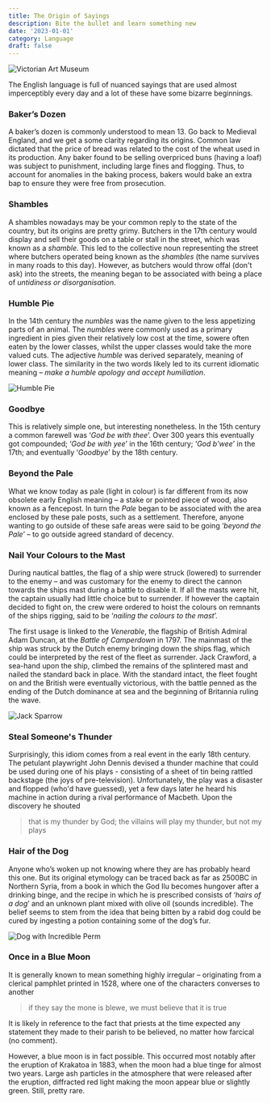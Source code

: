 ```yaml
---
title: The Origin of Sayings
description: Bite the bullet and learn something new
date: '2023-01-01'
category: Language
draft: false
---
```


![Victorian Art Museum](/articles/images/origin-of-sayings.jpg)

The English language is full of nuanced sayings that are used almost imperceptibly every day and a lot of these
have some bizarre beginnings.

### Baker’s Dozen

A baker’s dozen is commonly understood to mean 13. Go back to Medieval England, and we get a some clarity regarding its origins.
Common law dictated that the price of bread was related to the cost of the wheat used in its production.
Any baker found to be selling overpriced buns (having a loaf) was subject to punishment, including large fines and flogging.
Thus, to account for anomalies in the baking process, bakers would bake an extra bap to ensure they were free from prosecution.

### Shambles

A shambles nowadays may be your common reply to the state of the country, but its origins are pretty
grimy. Butchers in the 17th century would display and sell their goods on a table or stall in the street, which was
known as a *shamble*. This led to the collective noun representing the street where butchers operated being known as
the *shambles* (the name survives in many roads to this day). However, as butchers would throw offal (don't ask) into the streets,
the meaning began to be associated with being a place of *untidiness or disorganisation*.

### Humble Pie

In the 14th century the *numbles* was the name given to the less appetizing parts of an animal.
The *numbles* were commonly used as a primary ingredient in pies given their relatively
low cost at the time, sowere often eaten by the lower classes, whilst the upper classes would take the more valued cuts. The adjective
*humble* was derived separately, meaning of lower class. The similarity in the two words likely led to its current
idiomatic meaning – *make a humble apology and accept humiliation*.

![Humble Pie](/articles/images/humble-pie.gif)

### Goodbye

This is relatively simple one, but interesting nonetheless. In the 15th century a common farewell was
‘*God be with thee*’. Over 300 years this eventually got compounded; ‘*God be with yee*’ in the 16th
century; ‘*God b'wee*’ in the 17th; and eventually ‘*Goodbye*’ by the 18th century.

### Beyond the Pale

What we know today as pale (light in colour) is far different from its now obsolete early English meaning – a
stake or pointed piece of wood, also known as a fencepost. In turn the *Pale* began to be associated with
the area enclosed by these pale posts, such as a settlement. Therefore, anyone wanting to go outside of these
safe areas were said to be going ‘*beyond the Pale*’ – to go outside agreed standard of decency.

### Nail Your Colours to the Mast

During nautical battles, the flag of a ship were struck (lowered) to surrender to the enemy – and was customary
for the enemy to direct the cannon towards the ships mast during a battle to disable it. If all the masts
were hit, the captain usually had little choice but to surrender. If however the captain decided to
fight on, the crew were ordered to hoist the colours on remnants of the ships rigging, said to be
‘*nailing the colours to the mast*’.

The first usage is linked to the *Venerable*, the flagship of British Admiral Adam Duncan, at the *Battle of Camperdown* in 1797.
The mainmast of the ship was struck by the Dutch enemy bringing down the ships flag, which could be interpreted by
the rest of the fleet as surrender. Jack Crawford, a sea-hand upon the ship, climbed the remains of the
splintered mast and nailed the standard back in place. With the standard intact, the fleet fought on and the
British were eventually victorious, with the battle penned as the ending of the Dutch dominance at sea and
the beginning of Britannia ruling the wave.

![Jack Sparrow](/articles/images/jack-sparrow.gif)

### Steal Someone's Thunder

Surprisingly, this idiom comes from a real event in the early 18th century. The petulant playwright
John Dennis devised a thunder machine that could be used during one of his plays - consisting of a sheet of tin
being rattled backstage (the joys of pre-television). Unfortunately, the play was a disaster and flopped (who'd have guessed),
yet a few days later he heard his machine in action during a rival performance of Macbeth. Upon the
discovery he shouted

> that is my thunder by God; the villains will play my thunder, but not my plays

### Hair of the Dog

Anyone who’s woken up not knowing where they are has probably heard this one. But its original etymology
can be traced back as far as 2500BC in Northern Syria, from a book in which the God Ilu becomes hungover after a
drinking binge, and the recipe in which he is prescribed consists of ‘*hairs of a dog*’ and an unknown
plant mixed with olive oil (sounds incredible). The belief seems to stem from the idea that being bitten by a rabid dog could be
cured by ingesting a potion containing some of the dog’s fur.

![Dog with Incredible Perm](/articles/images/dog-hair.gif)

### Once in a Blue Moon

It is generally known to mean something highly irregular – originating from a clerical pamphlet
printed in 1528, where one of the characters converses to another

> if they say the mone is blewe, we must believe that it is true

It is likely in reference to the fact that priests at the time expected any statement
they made to their parish to be believed, no matter how farcical (no comment).

However, a blue moon is in fact possible. This occurred most notably after the eruption of Krakatoa in 1883,
when the moon had a blue tinge for almost two years. Large ash particles in the atmosphere
that were released after the eruption, diffracted red light making the moon appear blue or slightly green.
Still, pretty rare.

